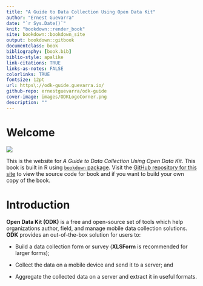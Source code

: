 ```yaml
--- 
title: "A Guide to Data Collection Using Open Data Kit"
author: "Ernest Guevarra"
date: "`r Sys.Date()`"
knit: "bookdown::render_book"
site: bookdown::bookdown_site
output: bookdown::gitbook
documentclass: book
bibliography: [book.bib]
biblio-style: apalike
link-citations: TRUE
links-as-notes: FALSE
colorlinks: TRUE
fontsize: 12pt
url: https\://odk-guide.guevarra.io/
github-repo: ernestguevarra/odk-guide
cover-image: images/ODKLogoCorner.png
description: ""
---
```



# Welcome {-}

![](images/ODKLogoCorner.png)

This is the website for *A Guide to Data Collection Using Open Data Kit*. This book is built in R using [`bookdown` package](https://bookdown.org). Visit the [GitHub repository for this site](https://github.com/ernestguevarra/odk-guide) to view the source code for book and if you want to build your own copy of the book.

# Introduction {-}

**Open Data Kit (ODK)** is a free and open-source set of tools which help organizations author, field, and manage mobile data collection solutions. **ODK** provides an out-of-the-box solution for users to:

* Build a data collection form or survey (**XLSForm** is recommended for larger forms);

* Collect the data on a mobile device and send it to a server; and

* Aggregate the collected data on a server and extract it in useful formats.

